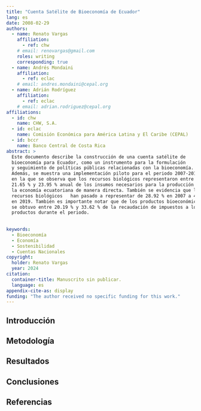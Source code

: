```yaml
---
title: "Cuenta Satélite de Bioeconomía de Ecuador"
lang: es
date: 2008-02-29
authors:
  - name: Renato Vargas
    affiliation:
      - ref: chw
    # email: renovargas@gmail.com
    roles: writing
    corresponding: true
  - name: Andrés Mondaini
    affiliation: 
      - ref: eclac
    # email: andres.mondaini@cepal.org
  - name: Adrián Rodríguez
    affiliation: 
      - ref: eclac
    # email: adrian.rodriguez@cepal.org
affiliations:
  - id: chw
    name: CHW, S.A.
  - id: eclac
    name: Comisión Económica para América Latina y El Caribe (CEPAL)
  - id: bccr
    name: Banco Central de Costa Rica
abstract: > 
  Este documento describe la construcción de una cuenta satélite de 
  bioeconomía para Ecuador, como un instrumento para la formulación 
  y seguimiento de políticas públicas relacionadas con la bioeconomía. 
  Además, se muestra una implementación piloto para el periodo 2007-2019, 
  en la que se observa que los recursos biológicos representaron entre 
  21.65 % y 23.95 % anual de los insumos necesarios para la producción en 
  la economía ecuatoriana de manera directa. También se evidencia que los 
  recursos biológicos   han pasado a representar de 28.92 % en 2007 a 48.70 % 
  en 2019. También es importante notar que de los productos bioeconómicos 
  se obtuvo entre 20.19 % y 33.62 % de la recaudación de impuestos a los 
  productos durante el periodo.
  
  
keywords:
  - Bioeconomía
  - Economía
  - Sostenibilidad
  - Cuentas Nacionales
copyright: 
  holder: Renato Vargas
  year: 2024
citation: 
  container-title: Manuscrito sin publicar.
  language: es
appendix-cite-as: display
funding: "The author received no specific funding for this work."
---
```


## Introducción

## Metodología

## Resultados

## Conclusiones

## Referencias

